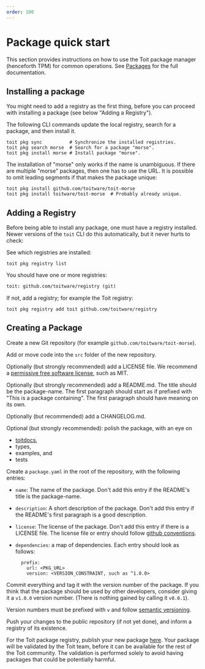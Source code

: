 ```yaml
---
order: 100
---
```


# Package quick start

This section provides instructions on how to use the Toit package manager (henceforth TPM) for common operations. See [Packages](../../package) for the full documentation.

## Installing a package

You might need to add a registry as the first thing, before you can proceed with installing a package (see below "Adding a Registry").

The following CLI commands update the local registry, search for a package, and then install it.

```shell
toit pkg sync          # Synchronize the installed registries.
toit pkg search morse  # Search for a package "morse".
toit pkg install morse # Install package "morse".
```

<Note title="Unique names">

The installation of "morse" only works if the name is unambiguous. If there are multiple "morse" packages, then one has to use the URL. It is possible to omit leading segments if that makes the package unique:

```shell
toit pkg install github.com/toitware/toit-morse
toit pkg install toitware/toit-morse  # Probably already unique.
```

</Note>

## Adding a Registry

Before being able to install any package, one must have a registry installed. Newer versions of the `toit` CLI do this automatically, but it never hurts to check:

See which registries are installed:

```shell
toit pkg registry list
```

You should have one or more registries:

```txt
toit: github.com/toitware/registry (git)
```

If not, add a registry; for example the Toit registry:

```shell
toit pkg registry add toit github.com/toitware/registry
```

## Creating a Package

Create a new Git repository (for example `github.com/toitware/toit-morse`).

Add or move code into the `src` folder of the new repository.

Optionally (but strongly recommended) add a LICENSE file. We recommend a [permissive free software license](https://en.wikipedia.org/wiki/Permissive_software_license), such as MIT.

Optionally (but strongly recommended) add a README.md. The title should be the package-name. The first paragraph should start as if prefixed with "This is a package containing". The first paragraph should have meaning on its own.

Optionally (but recommended) add a CHANGELOG.md.

Optional (but strongly recommended): polish the package, with an eye on

- [toitdocs](../../sdk/toitdoc),
- types,
- examples, and
- tests

Create a `package.yaml` in the root of the repository, with the following entries:

- `name`: The name of the package. Don't add this entry if the README's title is the package-name.

- `description`: A short description of the package. Don't add this entry if the README's first paragraph is a good description.

- `license`: The license of the package. Don't add this entry if there is a LICENSE file. The license file or entry should follow [github conventions](https://docs.github.com/en/github/creating-cloning-and-archiving-repositories/licensing-a-repository).

- `dependencies`: a map of dependencies. Each entry should look as follows:
  ```
    prefix:
      url: <PKG_URL>
      version: <VERSION_CONSTRAINT, such as ^1.0.0>
  ```

Commit everything and tag it with the version number of the package. If you think that the package should be used by other developers, consider giving it a `v1.0.0` version number. (There is nothing gained by calling it `v0.0.1`).

Version numbers must be prefixed with `v` and follow [semantic versioning](https://semver.org).

Push your changes to the public repository (if not yet done), and inform a registry of its existence.

For the Toit package registry, publish your new package [here](https://pkg.toit.io/publish). Your package will be validated by the Toit team, before it can be available for the rest of the
Toit community. The validation is performed solely to avoid having packages that could be potentially harmful.
